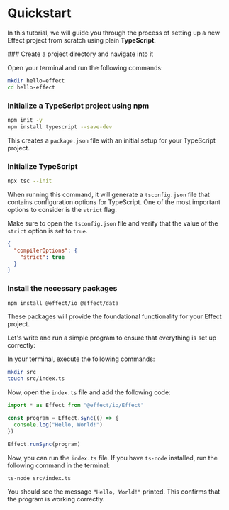 
# Quickstart

In this tutorial, we will guide you through the process of setting up a new Effect project from scratch using plain **TypeScript**.

<Steps>
### Create a project directory and navigate into it

Open your terminal and run the following commands:

```bash filename="Terminal"
mkdir hello-effect
cd hello-effect
```

### Initialize a TypeScript project using npm

```bash filename="Terminal"
npm init -y
npm install typescript --save-dev
```

This creates a `package.json` file with an initial setup for your TypeScript project.

### Initialize TypeScript

```bash filename="Terminal"
npx tsc --init
```

When running this command, it will generate a `tsconfig.json` file that contains configuration options for TypeScript. One of the most important options to consider is the `strict` flag.

Make sure to open the `tsconfig.json` file and verify that the value of the `strict` option is set to `true`.

```json filename="tsconfig.json"
{
  "compilerOptions": {
    "strict": true
  }
}
```

### Install the necessary packages

```bash filename="Terminal"
npm install @effect/io @effect/data
```

These packages will provide the foundational functionality for your Effect project.

</Steps>

Let's write and run a simple program to ensure that everything is set up correctly:

In your terminal, execute the following commands:

```bash filename="Terminal"
mkdir src
touch src/index.ts
```

Now, open the `index.ts` file and add the following code:

```typescript filename="src/index.ts"
import * as Effect from "@effect/io/Effect"

const program = Effect.sync(() => {
  console.log("Hello, World!")
})

Effect.runSync(program)
```

Now, you can run the `index.ts` file. If you have `ts-node` installed, run the following command in the terminal:

```bash filename="Terminal"
ts-node src/index.ts
```

You should see the message `"Hello, World!"` printed. This confirms that the program is working correctly.
